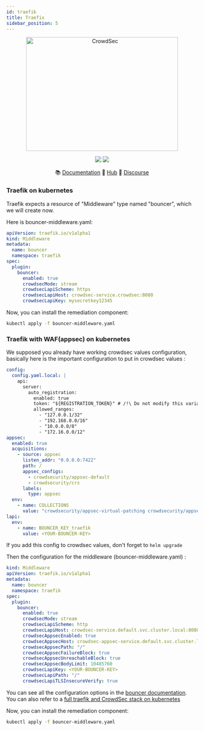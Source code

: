 ```yaml
---
id: traefik
title: Traefix
sidebar_position: 5
---
```




<p align="center">
<img src={useBaseUrl('/img/traefik.logo.png')} alt="CrowdSec" title="CrowdSec" width="400" height="300" />
</p>
<p align="center">
<img src="https://img.shields.io/badge/build-pass-green"></img>
<img src="https://img.shields.io/badge/tests-pass-green"></img>
</p>
<p align="center">
&#x1F4DA; <a href="#installation/">Documentation</a>
&#x1F4A0; <a href="https://hub.crowdsec.net">Hub</a>
&#128172; <a href="https://discourse.crowdsec.net">Discourse </a>
</p>

<RemediationSupportBadges
  Prometheus
/>

### Traefik on kubernetes

Traefik expects a resource of "Middleware" type named "bouncer", which we will create now.

Here is bouncer-middleware.yaml:

```yaml
apiVersion: traefik.io/v1alpha1
kind: Middleware
metadata:
  name: bouncer
  namespace: traefik
spec:
  plugin:
    bouncer:
      enabled: true
      crowdsecMode: stream
      crowdsecLapiScheme: https
      crowdsecLapiHost: crowdsec-service.crowdsec:8080
      crowdsecLapiKey: mysecretkey12345
```

Now, you can install the remediation component:

```bash
kubectl apply -f bouncer-middleware.yaml
```

### Traefik with WAF(appsec) on kubernetes

We supposed you already have working crowdsec values configuration, basically here is the important configuration to put in crowdsec values :

```yaml
config:
  config.yaml.local: |
    api:
      server:
        auto_registration:
          enabled: true
          token: "${REGISTRATION_TOKEN}" # /!\ Do not modify this variable (auto-generated and handled by the chart)
          allowed_ranges:
            - "127.0.0.1/32"
            - "192.168.0.0/16"
            - "10.0.0.0/8"
            - "172.16.0.0/12"
appsec:
  enabled: true
  acquisitions:
    - source: appsec
      listen_addr: "0.0.0.0:7422"
      path: /
      appsec_configs:
        - crowdsecurity/appsec-default
        - crowdsecurity/crs
      labels:
        type: appsec
  env:
    - name: COLLECTIONS
      value: "crowdsecurity/appsec-virtual-patching crowdsecurity/appsec-crs crowdsecurity/appsec-generic-rules"
lapi:
  env:
    - name: BOUNCER_KEY_traefik
      value: <YOUR-BOUNCER-KEY>
```

If you add this config to crowdsec values, don't forget to `helm upgrade`

Then the configuration for the middleware (bouncer-middleware.yaml) :

```yaml
kind: Middleware
apiVersion: traefik.io/v1alpha1
metadata:
  name: bouncer
  namespace: traefik
spec:
  plugin:
    bouncer:
      enabled: true
      crowdsecMode: stream
      crowdsecLapiScheme: http
      crowdsecLapiHost: crowdsec-service.default.svc.cluster.local:8080
      crowdsecAppsecEnabled: true
      crowdsecAppsecHost: crowdsec-appsec-service.default.svc.cluster.local:7422
      crowdsecAppsecPath: "/"
      crowdsecAppsecFailureBlock: true
      crowdsecAppsecUnreachableBlock: true
      crowdsecAppsecBodyLimit: 10485760
      crowdsecLapiKey: <YOUR-BOUNCER-KEY>
      crowdsecLapiPath: "/"
      crowdsecLapiTLSInsecureVerify: true
```

You can see all the configuration options in the [bouncer documentation](https://plugins.traefik.io/plugins/6335346ca4caa9ddeffda116/crowdsec-bouncer-traefik-plugin).
You can also refer to a [full traefik and CrowdSec stack on kubernetes](https://raw.githubusercontent.com/maxlerebourg/crowdsec-bouncer-traefik-plugin/main/examples/kubernetes/README.md)

Now, you can install the remediation component:

```bash
kubectl apply -f bouncer-middleware.yaml
```
